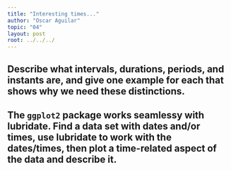 ```yaml
---
title: "Interesting times..."
author: "Oscar Aguilar"
topic: "04"
layout: post
root: ../../../
---
```



## Describe what intervals, durations, periods, and instants are, and give one example for each that shows why we need these distinctions.


## The `ggplot2` package works seamlessy with lubridate. Find a data set with dates and/or times, use lubridate to work with the dates/times, then plot a time-related aspect of the data and describe it.  



